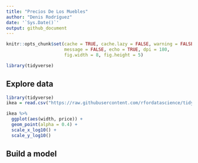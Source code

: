 ```yaml
---
title: "Precios De Los Muebles"
author: "Denis Rodríguez"
date: '`Sys.Date()`'
output: github_document
---
```


```r
knitr::opts_chunk$set(cache = TRUE, cache.lazy = FALSE, warning = FALSE,
                      message = FALSE, echo = TRUE, dpi = 180,
                      fig.width = 8, fig.height = 5)

library(tidyverse)


```

##  Explore data
```r
library(tidyverse)
ikea = read.csv("https://raw.githubusercontent.com/rfordatascience/tidytuesday/master/data/2020/2020-11-03/ikea.csv")
```

```r
ikea %>%
  ggplot(aes(width, price)) +
  geom_point(alpha = 0.4) +
  scale_x_log10() +
  scale_y_log10()
```




##  Build a model